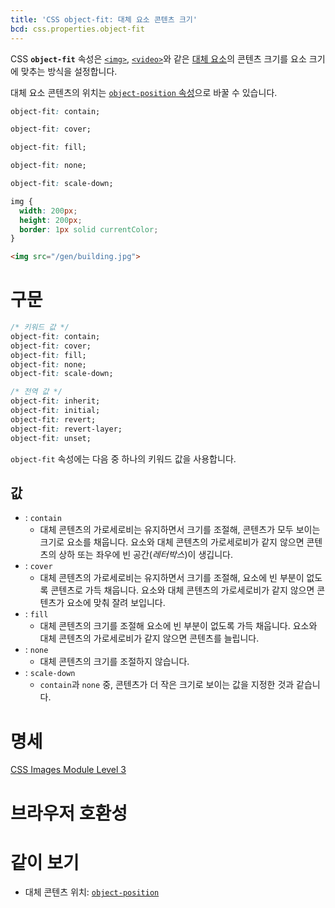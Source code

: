 ```yaml
---
title: 'CSS object-fit: 대체 요소 콘텐츠 크기'
bcd: css.properties.object-fit
---
```


CSS **`object-fit`** 속성은 [`<img>`](/docs/Web/HTML/Element/img), [`<video>`](/docs/Web/HTML/Element/video)와 같은 [대체 요소](/docs/Web/CSS/Replaced_element)의 콘텐츠 크기를 요소 크기에 맞추는 방식을 설정합니다.

대체 요소 콘텐츠의 위치는 [`object-position` 속성](./object-position)으로 바꿀 수 있습니다.

<CSSDemo selector="img{$}">

```css
object-fit: contain;
```

```css
object-fit: cover;
```

```css
object-fit: fill;
```

```css
object-fit: none;
```

```css
object-fit: scale-down;
```

```css hidden
img {
  width: 200px;
  height: 200px;
  border: 1px solid currentColor;
}
```

```html
<img src="/gen/building.jpg">
```

</CSSDemo>

# 구문

```css
/* 키워드 값 */
object-fit: contain;
object-fit: cover;
object-fit: fill;
object-fit: none;
object-fit: scale-down;

/* 전역 값 */
object-fit: inherit;
object-fit: initial;
object-fit: revert;
object-fit: revert-layer;
object-fit: unset;
```

`object-fit` 속성에는 다음 중 하나의 키워드 값을 사용합니다.

## 값

- : `contain`
  - 대체 콘텐츠의 가로세로비는 유지하면서 크기를 조절해, 콘텐츠가 모두 보이는 크기로 요소를 채웁니다. 요소와 대체 콘텐츠의 가로세로비가 같지 않으면 콘텐츠의 상하 또는 좌우에 빈 공간(_레터박스_)이 생깁니다.
- : `cover`
  - 대체 콘텐츠의 가로세로비는 유지하면서 크기를 조절해, 요소에 빈 부분이 없도록 콘텐츠로 가득 채웁니다. 요소와 대체 콘텐츠의 가로세로비가 같지 않으면 콘텐츠가 요소에 맞춰 잘려 보입니다.
- : `fill`
  - 대체 콘텐츠의 크기를 조절해 요소에 빈 부분이 없도록 가득 채웁니다. 요소와 대체 콘텐츠의 가로세로비가 같지 않으면 콘텐츠를 늘립니다.
- : `none`
  - 대체 콘텐츠의 크기를 조절하지 않습니다.
- : `scale-down`
  - `contain`과 `none` 중, 콘텐츠가 더 작은 크기로 보이는 값을 지정한 것과 같습니다.

# 명세

[CSS Images Module Level 3](https://drafts.csswg.org/css-images/#the-object-fit)

# 브라우저 호환성

<BrowserCompat data={props.bcd} />

# 같이 보기

- 대체 콘텐츠 위치: [`object-position`](./object-position)